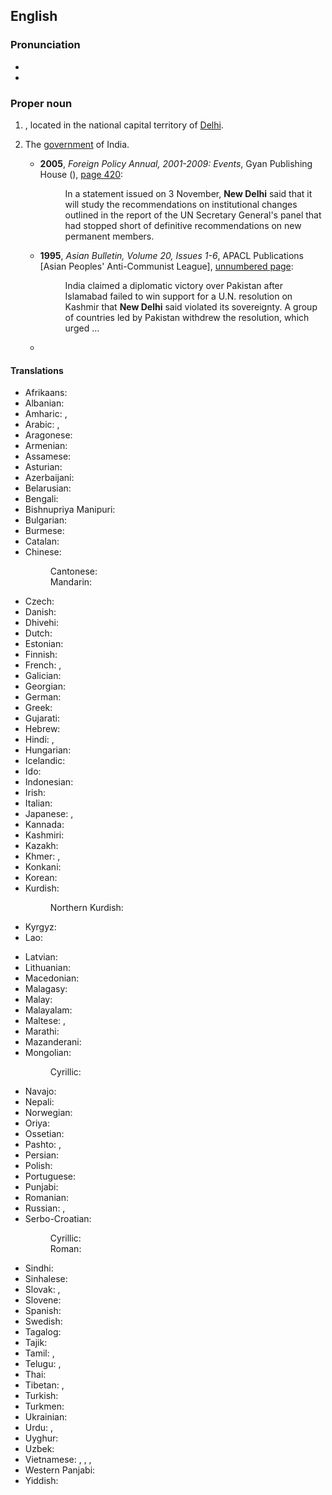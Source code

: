 ==English==
{{wikipedia}}

===Pronunciation===
* {{IPA|en|/n(j)uː ˈdɛli/}}
* {{audio|en|New Delhi.ogg|Audio (IN)}}

===Proper noun===
{{en-proper noun|head=[[new|New]] [[Delhi]]}}

# {{place|en|capital city|c/India}}, located in the national capital territory of [[Delhi]].
# {{lb|en|figurative|metonym}} The [[government]] of India.
#* '''2005''', ''Foreign Policy Annual, 2001-2009: Events'', Gyan Publishing House ({{ISBN|9788178354033}}), [https://books.google.com/books?id=TaQO8xCwrl0C&pg=PA420 page 420]:
#*: In a statement issued on 3 November, '''New Delhi''' said that it  will study the recommendations on institutional changes outlined in the report of  the UN Secretary General&#39;s panel that had stopped short of definitive recommendations on new permanent members.
#* '''1995''', ''Asian Bulletin, Volume 20, Issues 1-6'', APACL Publications [Asian Peoples' Anti-Communist League], [http://books.google.com/books?id=RksnAAAAMAAJ&q=%22New+Delhi+said%22 unnumbered page]:
#*: India claimed a diplomatic victory over Pakistan after Islamabad failed to win  support for a U.N. resolution on Kashmir that '''New Delhi''' said violated its  sovereignty. A group of countries led by Pakistan withdrew the resolution, which  urged&nbsp;...
#* {{quote-journal|en|date=November 1 2004|author=Joseph Y.S. Cheng|title=Challenges to China's Russian Policy in Early 21st Century|journal=Journal of contemporary Asia|url=http://web.ebscohost.com.proxy.library.uu.nl/ehost/pdfviewer/pdfviewer?hid=106&sid=4a57965b-7b1d-4493-b556-eb94d8d38915%40sessionmgr112&vid=2|passage=As Russia accords considerable priority to its strategic partnership with India, it has to reckon with the Indian factor and is therefore subject to pressure from '''New Delhi''' in its relations with China.}}

====Translations====
{{trans-top|capital of India}}
* Afrikaans: {{t|af|Nieu-Delhi}}
* Albanian: {{t|sq|New Delhi}}
* Amharic: {{t|am|ኒው ዴሊ}}, {{t|am|ኒው ዴልሒ}}
* Arabic: {{t|ar|نِيُودِلْهِي|f}}, {{t|ar|دِلْهِي الجَدِيدَة|f}}
* Aragonese: {{t|an|Nueba Deli}}
* Armenian: {{t|hy|Նյու Դելի}}
* Assamese: {{t|as|নয়া দিল্লী}}
* Asturian: {{t|ast|Nueva Delhi}}
* Azerbaijani: {{t|az|Yeni Dehli}}
* Belarusian: {{t|be|Нью-Дэ́лі|m}}
* Bengali: {{t+|bn|নতুন দিল্লি}}
* Bishnupriya Manipuri: {{t|bpy|নুৱা দিল্লী}}
* Bulgarian: {{t|bg|Ню Де́лхи|n}}
* Burmese: {{t|my|[[နယူးဒေလီ]][[မြို့]]}}
* Catalan: {{t|ca|Nova Delhi|f}}
* Chinese:
*: Cantonese: {{t|yue|新德里|tr=san1 dak1 lei5}}
*: Mandarin: {{t+|cmn|新德里|tr=Xīn Délǐ}}
* Czech: {{t+|cs|Nové Dillí|n}}
* Danish: {{t|da|New Delhi}}
* Dhivehi: {{t|dv|ނިއުދިއްލީ|sc=Thaa}}
* Dutch: {{t+|nl|New Delhi|n}}
* Estonian: {{t+|et|New Delhi}}
* Finnish: {{t+|fi|New Delhi}}
* French: {{t+|fr|New Delhi}}, {{qualifier|Frenchified}} {{t|fr|Nouvelle-Delhi}}
* Galician: {{t+|gl|Nova Deli}}
* Georgian: {{t|ka|ნიუ-დელი}}
* German: {{t+|de|Neu-Delhi|n}}
* Greek: {{t+|el|Νέο Δελχί|n}}
* Gujarati: {{t|gu|નવી દિલ્હી}}
* Hebrew: {{t|he|נְיוּ דֶּלְהִי|f|tr=nyu delhi}}
* Hindi: {{t+|hi|नई दिल्ली|f}}, {{t|hi|नई देहली|f}}
* Hungarian: {{t+|hu|Újdelhi}}
* Icelandic: {{t|is|Nýja Delí}}
* Ido: {{t|io|Nova-Delhi}}
* Indonesian: {{t|id|New Delhi}}
* Irish: {{t|ga|Deilí Nua|m}}
* Italian: {{t|it|Nuova Delhi|f}}
* Japanese: {{t|ja|ニューデリー|tr=Nyū-Derī}}, {{t|ja|ニュー・デリー|tr=Nyū-Derī}}
* Kannada: {{t|kn|ನವ ದೆಹಲಿ}}
* Kashmiri: {{t|ks|नवि दिल्ली}}
* Kazakh: {{t|kk|Жаңа Дели}}
* Khmer: {{t|km|ញូវដេលហ៊ី}}, {{t|km|ញូដេលី}}
* Konkani: {{t|kok|नवी दिल्ली|tr=navī dillī}}
* Korean: {{t|ko|^뉴델리}}
* Kurdish:
*: Northern Kurdish: {{t+|kmr|Delhiya Nû}}
* Kyrgyz: {{t|ky|Нью-Дели}}
* Lao: {{t|lo|ນິວເດລີ}}
{{trans-mid}}
* Latvian: {{t|lv|Ņūdeli}}
* Lithuanian: {{t|lt|Naujasis Delis|m}}
* Macedonian: {{t+|mk|Њу Делхи|n}}
* Malagasy: {{t|mg|New Delhi}}
* Malay: {{t|ms|New Delhi}}
* Malayalam: {{t|ml|ന്യൂ ഡെല്‍ഹി}}
* Maltese: {{t|mt|New Delhi}}, {{t|mt|Nju Deli}}
* Marathi: {{t|mr|नवी दिल्ली}}
* Mazanderani: {{t|mzn|نودهلي}}
* Mongolian:
*: Cyrillic: {{t|mn|Шинэ Дели}}
* Navajo: {{t|nv|Délii Ániidí}}
* Nepali: {{t|ne|नयाँ दिल्ली}}
* Norwegian: {{t|no|New Delhi}}
* Oriya: {{t|or|ନୂଆଦିଲ୍ଲୀ|sc=Orya}}
* Ossetian: {{t|os|Нью-Дели}}
* Pashto: {{t|ps|نوۍ ډيلي|tr=nawəy ḋīllī}}, {{t|ps|نوۍ دهلي|tr=nawəy dehlī}}
* Persian: {{t|fa|دهلی نو|tr=dehli-ye now}}
* Polish: {{t+|pl|Nowe Delhi|n}}
* Portuguese: {{t+|pt|Nova Deli|f}}
* Punjabi: {{t|pa|ਨਵੀਂ ਦਿੱਲੀ}}
* Romanian: {{t+|ro|New Delhi}}
* Russian: {{t|ru|Нью-Де́ли|m|tr=Nʹju-Dɛ́li}}, {{t+|ru|Де́ли|m|tr=Dɛ́li}}
* Serbo-Croatian:
*: Cyrillic: {{t|sh|Њу Делхи|m}}
*: Roman: {{t|sh|Nju Delhi|m}}
* Sindhi: {{t|sd|نئين دہلي|tr=naʾīn dihlī|sc=sd-Arab}}
* Sinhalese: {{t|si|නව දිල්ලිය}}
* Slovak: {{t|sk|Dillí}}, {{t|sk|Naí Dillí}}
* Slovene: {{t|sl|New Delhi|m}}
* Spanish: {{t+|es|Nueva Delhi|f}}
* Swedish: {{t+|sv|New Delhi}}
* Tagalog: {{t|tl|Bagong Delhi}}
* Tajik: {{t|tg|Деҳлии Нав}}
* Tamil: {{t+|ta|புது தில்லி}}, {{t|ta|நியூ தில்லி}}
* Telugu: {{t|te|క్రొత్త ఢిల్లీ}}, {{t|te|న్యూఢిల్లీ}}
* Thai: {{t|th|นิวเดลี}}
* Tibetan: {{t|bo|ནེའུ་དིལ་ལི}}, {{t|bo|དྷི་ལི་གསར་པ}}
* Turkish: {{t+|tr|Yeni Delhi}}
* Turkmen: {{t|tk|Täze Deli}}
* Ukrainian: {{t|uk|Нью-Де́лі|m}}
* Urdu: {{t|ur|نئی دہلی|f|tr=naī dehlī}}, {{t|ur|نئی دلی|f|tr=naī dillī}}
* Uyghur: {{t|ug|يېڭى دېھلى}}
* Uzbek: {{t|uz|Yangi Dehli}}
* Vietnamese: {{t|vi|New Delhi}}, {{t|vi|Niu Đê-li}}, {{t|vi|Tân Đê-li}}, {{t|vi|Tân Đề-li}}
* Western Panjabi: {{t|pnb|نئی دلی}}
* Yiddish: {{t|yi|נײַע דעלי}}
{{trans-bottom}}